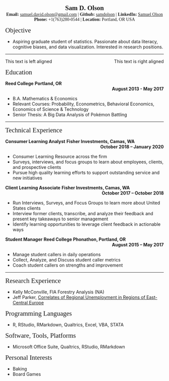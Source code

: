 <center><span style="font-family:Didot; font-size:1.5em;">**Sam D. Olson**</span></center>

<center><span style="font-family:Didot; font-size:1em;"> **Email:** [samuel.david.olson@gmail.com](samuel.david.olson@gmail.com) | **Github:** [samdolson](http://github.com/samdolson) | **LinkedIn:** [Samuel Olson](https://www.linkedin.com/in/samuel-olson-108b73135/)</span></center>

<center><span style="font-family:Didot; font-size:1em;"> **Phone:** +1(763)280-0544 | **Location:** Portland, OR USA </span></center>

<span style="font-family:Didot; font-size:1.5em;">  Objective  </span>

* Aspiring graduate student of statistics. Passionate about data literacy, cognitive biases, and data visualization. Interested in research positions. 

------

<p style="text-align:left;">
    This text is left aligned
    <span style="float:right;">
        This text is right aligned
    </span>
</p>

<span style="font-family:Didot; font-size:1.5em; font-size:;">  Education  </span>
<br />

**Reed College**
**Portland, OR** <div style="text-align: right"> **August 2013 - May 2017 **</div>
   
* B.A. Mathematics & Economics
* Relevant Courses: Probability, Econometrics, Behavioral Economics, Economics of Science & Technology
* Senior Thesis: A Big Data Analysis of Pokémon Battling

------

<span style="font-family:Didot; font-size:1.5em ;"> Technical Experience  </span>
<br />

**Consumer Learning Analyst**
**Fisher Investments, Camas, WA** <div style="text-align: right"> **October 2018 – January 2020** </div>

* Consumer Learning Resource across the firm
* Surveys, interviews, and focus groups to learn about employees, clients, and prospective clients
* Pursue high quality learning efforts to support outstanding service and new initiatives

**Client Learning Associate**
**Fisher Investments, Camas, WA** <div style="text-align: right"> **October 2017 – October 2018** </div>

* Run Interviews, Surveys, and Focus Groups to learn more about United States clients
* Interview former clients, transcribe, and analyze their feedback and present key takeaways to senior management
* Identify learning opportunities to leverage client feedback in actionable ways

**Student Manager**
**Reed College Phonathon, Portland, OR** <div style="text-align: right"> **August 2015 – May 2017 **</div>

* Manage student callers in daily operations
* Collect, Analyze, and Discuss student caller metrics
* Coach student callers on strengths and improvement

------

<span style="font-family:Didot; font-size:1.5em;">  Research Experience  </span>
<br />

* Kelly McConville, FIA Forestry Analysis (NA)
* Jeff Parker, [Correlates of Regional Unemployment in Regions of East-Central Europe](https://www.reed.edu/economics/parker/Parker_WEA_Paper.pdf)

<span style="font-family:Didot; font-size:1.5em;">  Programming Languages  </span>
<br />

* R, RStudio, RMarkdown, Qualtrics, Excel, VBA, STATA

<span style="font-family:Didot; font-size:1.5em;">  Software, Tools, Platforms  </span>
<br />

* Microsoft Office Suite, Qualtrics, RStudio, RMarkdown

<span style="font-family:Didot; font-size:1.5em;">  Personal Interests  </span>
<br />

* Baking
* Board Games